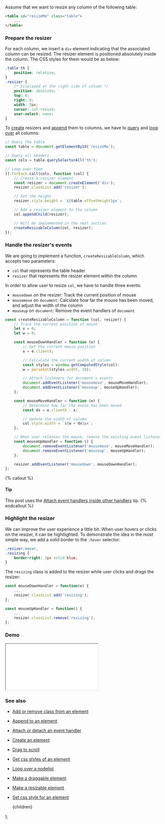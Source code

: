 
Assume that we want to resize any column of the following table:

```html
<table id="resizeMe" class="table">
    ...
</table>
```

### Prepare the resizer

For each column, we insert a `div` element indicating that the associated column can be resized. The resizer element is positioned absolutely inside the column. The CSS styles for them would be as below:

```css
.table th {
    position: relative;
}
.resizer {
    /* Displayed at the right side of column */
    position: absolute;
    top: 0;
    right: 0;
    width: 5px;
    cursor: col-resize;
    user-select: none;
}
```

To [create](/create-an-element) resizers and [append](/append-to-an-element) them to columns, we have to [query](/select-an-element-or-list-of-elements) and [loop over](/loop-over-a-nodelist) all columns:

```js
// Query the table
const table = document.getElementById('resizeMe');

// Query all headers
const cols = table.querySelectorAll('th');

// Loop over them
[].forEach.call(cols, function (col) {
    // Create a resizer element
    const resizer = document.createElement('div');
    resizer.classList.add('resizer');

    // Set the height
    resizer.style.height = `${table.offsetHeight}px`;

    // Add a resizer element to the column
    col.appendChild(resizer);

    // Will be implemented in the next section
    createResizableColumn(col, resizer);
});
```

### Handle the resizer's events

We are going to implement a function, `createResizableColumn`, which accepts two parameters:

-   `col` that represents the table header
-   `resizer` that represents the resizer element within the column

In order to allow user to resize `col`, we have to handle three events:

-   `mousedown` on the resizer: Track the current position of mouse
-   `mousemove` on `document`: Calculate how far the mouse has been moved, and adjust the width of the column
-   `mouseup` on `document`: Remove the event handlers of `document`

```js
const createResizableColumn = function (col, resizer) {
    // Track the current position of mouse
    let x = 0;
    let w = 0;

    const mouseDownHandler = function (e) {
        // Get the current mouse position
        x = e.clientX;

        // Calculate the current width of column
        const styles = window.getComputedStyle(col);
        w = parseInt(styles.width, 10);

        // Attach listeners for document's events
        document.addEventListener('mousemove', mouseMoveHandler);
        document.addEventListener('mouseup', mouseUpHandler);
    };

    const mouseMoveHandler = function (e) {
        // Determine how far the mouse has been moved
        const dx = e.clientX - x;

        // Update the width of column
        col.style.width = `${w + dx}px`;
    };

    // When user releases the mouse, remove the existing event listeners
    const mouseUpHandler = function () {
        document.removeEventListener('mousemove', mouseMoveHandler);
        document.removeEventListener('mouseup', mouseUpHandler);
    };

    resizer.addEventListener('mousedown', mouseDownHandler);
};
```

{% callout %}

#### Tip

This post uses the [Attach event handlers inside other handlers](/attach-event-handlers-inside-other-handlers) tip.
{% endcallout %}

### Highlight the resizer

We can improve the user experience a little bit. When user hovers or clicks on the resizer, it can be hightlighted.
To demonstrate the idea in the most simple way, we add a solid border to the `:hover` selector:

```css
.resizer:hover,
.resizing {
    border-right: 2px solid blue;
}
```

The `resizing` class is added to the resizer while user clicks and drags the resizer:

```js
const mouseDownHandler = function(e) {
    ...
    resizer.classList.add('resizing');
};

const mouseUpHandler = function() {
    ...
    resizer.classList.remove('resizing');
};
```

### Demo

<iframe src="/demo/resize-columns-of-a-table/index.html"></iframe>

### See also

-   [Add or remove class from an element](/add-or-remove-class-from-an-element)
-   [Append to an element](/append-to-an-element)
-   [Attach or detach an event handler](/attach-or-detach-an-event-handler)
-   [Create an element](/create-an-element)
-   [Drag to scroll](/drag-to-scroll)
-   [Get css styles of an element](/get-css-styles-of-an-element)
-   [Loop over a nodelist](/loop-over-a-nodelist)
-   [Make a draggable element](/make-a-draggable-element)
-   [Make a resizable element](/make-a-resizable-element)
-   [Set css style for an element](/set-css-style-for-an-element)

    <PostLayout keywords="" title="Resize columns of a table">
        {children}
    </PostLayout>
);
